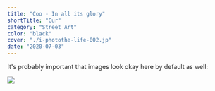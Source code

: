 ```yaml
---
title: "Coo - In all its glory"
shortTitle: "Cur"
category: "Street Art"
color: "black"
cover: "./i-photothe-life-002.jp"
date: "2020-07-03"
---
```


It's probably important that images look okay here by default as well:

![](https://photo.bolebook.com/i-photothe-life.jpg)

